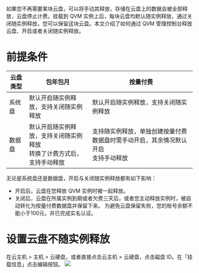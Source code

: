 如果您不再需要某块云盘，可以将手动其释放，存储在云盘上的数据会被全部释放，云盘停止计费。挂载到 QVM 实例上后，每块云盘均默认随实例释放，通过关闭随实例释放，您可以保留这块云盘。本文介绍了如何通过 QVM 管理控制台释放云盘、开启或者关闭随实例释放。

# **前提条件**
| 云盘类型 | 包年包月 | 按量付费 |
|-|-|-|
| 系统盘 | 默认开启随实例释放，支持关闭随实例释放 | 默认开启随实例释放，支持关闭随实例释放 |
| 数据盘 | 默认开启随实例释放，支持关闭随实例释放<br>转换了计费方式后，支持手动释放 | 支持随实例释放，单独创建按量付费数据盘时需手动开启，其余情况默认开启<br>支持手动释放 |

无论是系统盘还是数据盘，开启与关闭随实例释放都有如下影响：
- 开启后，云盘在您释放 QVM 实例时被一起释放。
- 关闭后，云盘在所属实例到期或者欠费三天后，或者您主动释放实例时，被自动转化为按量付费数据盘并保留下来。 为避免云盘保留失败，您的账号余额不能小于100元，并已完成实名认证。

# **设置云盘不随实例释放**
在云主机 > 主机 > 云硬盘，或者直接点击云主机 > 云硬盘，点击磁盘 ID。在「挂载信息」点击编辑按钮。
![](https://dn-odum9helk.qbox.me/Fq0D9Mmm47zSqQdjGeEVkur4qNb5)


